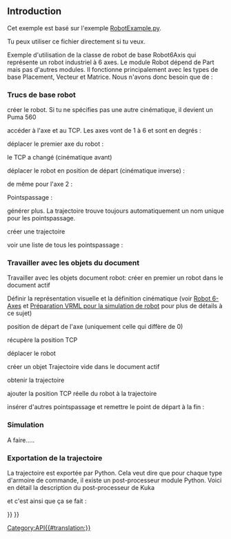<languages/>

== Introduction ==
Cet exemple est basé sur l'exemple [https://github.com/FreeCAD/FreeCAD_sf_master/blob/master/src/Mod/Robot/RobotExample.py RobotExample.py].

Tu peux utiliser ce fichier directement si tu veux.

Exemple d'utilisation de la classe de robot de base Robot6Axis qui représente un robot industriel à 6 axes. Le module Robot dépend de Part mais pas d'autres modules.
Il fonctionne principalement avec les types de base Placement, Vecteur et Matrice. Nous n'avons donc besoin que de :
{{Code|code=
from Robot import *
from Part import *
from FreeCAD import *
}}

=== Trucs de base robot ===
créer le robot. Si tu ne spécifies pas une autre cinématique, il devient un Puma 560
{{Code|code=
rob = Robot6Axis()
print rob
}}

accéder à l'axe et au TCP. Les axes vont de 1 à 6 et sont en degrés :
{{Code|code=
Start = rob.Tcp
print Start
print rob.Axis1
}}

déplacer le premier axe du robot :
{{Code|code=
rob.Axis1 = 5.0
}}

le TCP a changé (cinématique avant)
{{Code|code=
print rob.Tcp
}}

déplacer le robot en position de départ (cinématique inverse) :
{{Code|code=
rob.Tcp = Start
print rob.Axis1
}}

de même pour l'axe 2 :
{{Code|code=
rob.Axis2 = 5.0
print rob.Tcp
rob.Tcp = Start
print rob.Axis2
}}

Pointspassage :
{{Code|code=
w = Waypoint(Placement(),name="Pt",type="LIN")
print w.Name,w.Type,w.Pos,w.Cont,w.Velocity,w.Base,w.Tool
}}

générer plus. La trajectoire trouve toujours automatiquement un nom unique pour les pointspassage.
{{Code|code=
l = [w]
for i in range(5):
  l.append(Waypoint(Placement(Vector(0,0,i*100),Vector(1,0,0),0),"LIN","Pt"))
}}

créer une trajectoire  
{{Code|code=
t = Trajectory(l)
print t
for i in range(7):
  t.insertWaypoints(Waypoint(Placement(Vector(0,0,i*100+500),Vector(1,0,0),0),"LIN","Pt"))
}}

voir une liste de tous les pointspassage :
{{Code|code=
print t.Waypoints
 
del rob,Start,t,l,w
}}

=== Travailler avec les objets du document ===

Travailler avec les objets document robot: 
créer en premier un robot dans le document actif
{{Code|code=
if(App.activeDocument() == None):App.newDocument()
 
App.activeDocument().addObject("Robot::RobotObject","Robot")
}}

Définir la représentation visuelle et la définition cinématique (voir [[Robot_6-Axis/fr|Robot 6-Axes]] et [[VRML Preparation for Robot Simulation/fr|Préparation VRML pour la simulation de robot]] pour plus de détails à ce sujet)
{{Code|code=
App.activeDocument().Robot.RobotVrmlFile = App.getResourceDir()+"Mod/Robot/Lib/Kuka/kr500_1.wrl"
App.activeDocument().Robot.RobotKinematicFile = App.getResourceDir()+"Mod/Robot/Lib/Kuka/kr500_1.csv"
}}

position de départ de l'axe (uniquement celle qui diffère de 0)
{{Code|code=
App.activeDocument().Robot.Axis2 = -90
App.activeDocument().Robot.Axis3 = 90
}}

récupère la position TCP 
{{Code|code=
pos = FreeCAD.getDocument("Unnamed").getObject("Robot").Tcp
}}

déplacer le robot
{{Code|code=
pos.move(App.Vector(-10,0,0))
FreeCAD.getDocument("Unnamed").getObject("Robot").Tcp = pos
}}

créer un objet Trajectoire vide dans le document actif
{{Code|code=
App.activeDocument().addObject("Robot::TrajectoryObject","Trajectory")
}}

obtenir la trajectoire
{{Code|code=
t = App.activeDocument().Trajectory.Trajectory
}}

ajouter la position TCP réelle du robot à la trajectoire
{{Code|code=
StartTcp = App.activeDocument().Robot.Tcp
t.insertWaypoints(StartTcp)
App.activeDocument().Trajectory.Trajectory = t
print App.activeDocument().Trajectory.Trajectory
}}

insérer d'autres pointspassage et remettre le point de départ à la fin :
{{Code|code=
for i in range(7):
  t.insertWaypoints(Waypoint(Placement(Vector(0,1000,i*100+500),Vector(1,0,0),i),"LIN","Pt"))

t.insertWaypoints(StartTcp) # end point of the trajectory
App.activeDocument().Trajectory.Trajectory = t
print App.activeDocument().Trajectory.Trajectory
}}

=== Simulation ===
A faire..... 
 
=== Exportation de la trajectoire ===
La trajectoire est exportée par Python. Cela veut dire que pour chaque type d'armoire de commande, il existe un post-processeur module Python. Voici en détail la description du post-processeur de Kuka
{{Code|code=
from KukaExporter import ExportCompactSub

ExportCompactSub(App.activeDocument().Robot,App.activeDocument().Trajectory,'D:/Temp/TestOut.src')
}}

et c'est ainsi que ça se fait :
{{Code|code=
for w in App.activeDocument().Trajectory.Trajectory.Waypoints:
	(A,B,C) = (w.Pos.Rotation.toEuler())
	print ("LIN {X %.3f,Y %.3f,Z %.3f,A %.3f,B %.3f,C %.3f} ; %s"%(w.Pos.Base.x,w.Pos.Base.y,w.Pos.Base.z,A,B,C,w.Name))

}}

{{Robot Tools navi{{#translation:}}}}
{{Userdocnavi{{#translation:}}}}
[[Category:API{{#translation:}}]]